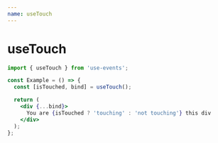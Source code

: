```yaml
---
name: useTouch
---
```



# useTouch

```js
import { useTouch } from 'use-events';
```

```jsx
const Example = () => {
  const [isTouched, bind] = useTouch();

  return (
    <div {...bind}>
      You are {isTouched ? 'touching' : 'not touching'} this div
    </div>
  );
};
```

<UseTouchExample />
